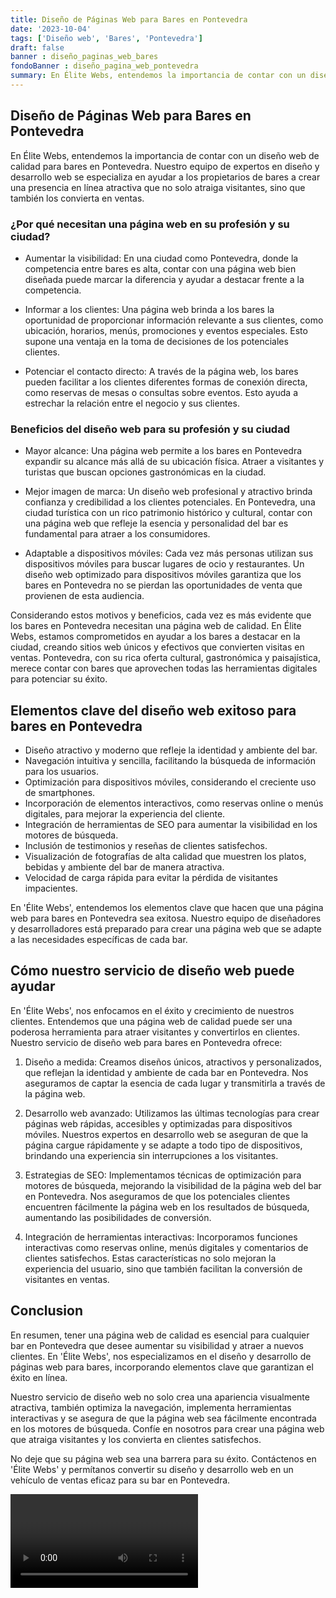 ```yaml
---
title: Diseño de Páginas Web para Bares en Pontevedra
date: '2023-10-04'
tags: ['Diseño web', 'Bares', 'Pontevedra']
draft: false
banner : diseño_paginas_web_bares
fondoBanner : diseño_pagina_web_pontevedra
summary: En Élite Webs, entendemos la importancia de contar con un diseño web de calidad para bares en Pontevedra. Nuestro equipo de expertos en diseño y desarrollo web se especializa en ayudar a los propietarios de bares a crear una presencia en línea atractiva que no solo atraiga visitantes, sino que también los convierta en ventas. 
---
```


## Diseño de Páginas Web para Bares en Pontevedra

En Élite Webs, entendemos la importancia de contar con un diseño web de calidad para bares en Pontevedra. Nuestro equipo de expertos en diseño y desarrollo web se especializa en ayudar a los propietarios de bares a crear una presencia en línea atractiva que no solo atraiga visitantes, sino que también los convierta en ventas. 

### ¿Por qué necesitan una página web en su profesión y su ciudad?

- Aumentar la visibilidad: En una ciudad como Pontevedra, donde la competencia entre bares es alta, contar con una página web bien diseñada puede marcar la diferencia y ayudar a destacar frente a la competencia.

- Informar a los clientes: Una página web brinda a los bares la oportunidad de proporcionar información relevante a sus clientes, como ubicación, horarios, menús, promociones y eventos especiales. Esto supone una ventaja en la toma de decisiones de los potenciales clientes.

- Potenciar el contacto directo: A través de la página web, los bares pueden facilitar a los clientes diferentes formas de conexión directa, como reservas de mesas o consultas sobre eventos. Esto ayuda a estrechar la relación entre el negocio y sus clientes.

### Beneficios del diseño web para su profesión y su ciudad

- Mayor alcance: Una página web permite a los bares en Pontevedra expandir su alcance más allá de su ubicación física. Atraer a visitantes y turistas que buscan opciones gastronómicas en la ciudad.

- Mejor imagen de marca: Un diseño web profesional y atractivo brinda confianza y credibilidad a los clientes potenciales. En Pontevedra, una ciudad turística con un rico patrimonio histórico y cultural, contar con una página web que refleje la esencia y personalidad del bar es fundamental para atraer a los consumidores.

- Adaptable a dispositivos móviles: Cada vez más personas utilizan sus dispositivos móviles para buscar lugares de ocio y restaurantes. Un diseño web optimizado para dispositivos móviles garantiza que los bares en Pontevedra no se pierdan las oportunidades de venta que provienen de esta audiencia.

Considerando estos motivos y beneficios, cada vez es más evidente que los bares en Pontevedra necesitan una página web de calidad. En Élite Webs, estamos comprometidos en ayudar a los bares a destacar en la ciudad, creando sitios web únicos y efectivos que convierten visitas en ventas. Pontevedra, con su rica oferta cultural, gastronómica y paisajística, merece contar con bares que aprovechen todas las herramientas digitales para potenciar su éxito.

<GifSeo />

<Cta />

## Elementos clave del diseño web exitoso para bares en Pontevedra

- Diseño atractivo y moderno que refleje la identidad y ambiente del bar.
- Navegación intuitiva y sencilla, facilitando la búsqueda de información para los usuarios.
- Optimización para dispositivos móviles, considerando el creciente uso de smartphones.
- Incorporación de elementos interactivos, como reservas online o menús digitales, para mejorar la experiencia del cliente.
- Integración de herramientas de SEO para aumentar la visibilidad en los motores de búsqueda.
- Inclusión de testimonios y reseñas de clientes satisfechos.
- Visualización de fotografías de alta calidad que muestren los platos, bebidas y ambiente del bar de manera atractiva.
- Velocidad de carga rápida para evitar la pérdida de visitantes impacientes.

En 'Élite Webs', entendemos los elementos clave que hacen que una página web para bares en Pontevedra sea exitosa. Nuestro equipo de diseñadores y desarrolladores está preparado para crear una página web que se adapte a las necesidades específicas de cada bar. 

## Cómo nuestro servicio de diseño web puede ayudar

En 'Élite Webs', nos enfocamos en el éxito y crecimiento de nuestros clientes. Entendemos que una página web de calidad puede ser una poderosa herramienta para atraer visitantes y convertirlos en clientes. Nuestro servicio de diseño web para bares en Pontevedra ofrece:

1. Diseño a medida: Creamos diseños únicos, atractivos y personalizados, que reflejan la identidad y ambiente de cada bar en Pontevedra. Nos aseguramos de captar la esencia de cada lugar y transmitirla a través de la página web.

2. Desarrollo web avanzado: Utilizamos las últimas tecnologías para crear páginas web rápidas, accesibles y optimizadas para dispositivos móviles. Nuestros expertos en desarrollo web se aseguran de que la página cargue rápidamente y se adapte a todo tipo de dispositivos, brindando una experiencia sin interrupciones a los visitantes.

3. Estrategias de SEO: Implementamos técnicas de optimización para motores de búsqueda, mejorando la visibilidad de la página web del bar en Pontevedra. Nos aseguramos de que los potenciales clientes encuentren fácilmente la página web en los resultados de búsqueda, aumentando las posibilidades de conversión.

4. Integración de herramientas interactivas: Incorporamos funciones interactivas como reservas online, menús digitales y comentarios de clientes satisfechos. Estas características no solo mejoran la experiencia del usuario, sino que también facilitan la conversión de visitantes en ventas.

## Conclusion

En resumen, tener una página web de calidad es esencial para cualquier bar en Pontevedra que desee aumentar su visibilidad y atraer a nuevos clientes. En 'Élite Webs', nos especializamos en el diseño y desarrollo de páginas web para bares, incorporando elementos clave que garantizan el éxito en línea.

Nuestro servicio de diseño web no solo crea una apariencia visualmente atractiva, también optimiza la navegación, implementa herramientas interactivas y se asegura de que la página web sea fácilmente encontrada en los motores de búsqueda. Confíe en nosotros para crear una página web que atraiga visitantes y los convierta en clientes satisfechos.

No deje que su página web sea una barrera para su éxito. Contáctenos en 'Élite Webs' y permítanos convertir su diseño y desarrollo web en un vehículo de ventas eficaz para su bar en Pontevedra.

<Video />

<CtaBot job='Bares' city='Pontevedra'/>

<Gmaps query='Pontevedra+españa+maps' />